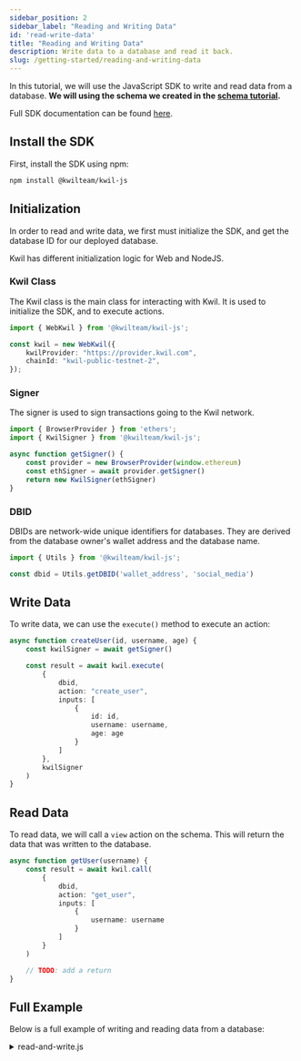 ```yaml
---
sidebar_position: 2
sidebar_label: "Reading and Writing Data"
id: 'read-write-data'
title: "Reading and Writing Data"
description: Write data to a database and read it back.
slug: /getting-started/reading-and-writing-data
---
```


In this tutorial, we will use the JavaScript SDK to write and read data from a database.
**We will using the schema we created in the [schema tutorial](./creating-a-database).**

Full SDK documentation can be found [here](../sdks/js-ts/overview).

## Install the SDK

First, install the SDK using npm:

```bash
npm install @kwilteam/kwil-js
```

## Initialization

In order to read and write data, we first must initialize the SDK, and get the database ID for our deployed database.

Kwil has different initialization logic for Web and NodeJS.

### Kwil Class

The Kwil class is the main class for interacting with Kwil. It is used to initialize the SDK, and to execute actions.

```typescript
import { WebKwil } from '@kwilteam/kwil-js';

const kwil = new WebKwil({
    kwilProvider: "https://provider.kwil.com",
    chainId: "kwil-public-testnet-2",
});
```

### Signer

The signer is used to sign transactions going to the Kwil network.

```typescript
import { BrowserProvider } from 'ethers';
import { KwilSigner } from '@kwilteam/kwil-js';

async function getSigner() {
    const provider = new BrowserProvider(window.ethereum)
    const ethSigner = await provider.getSigner()
    return new KwilSigner(ethSigner)
}
```

### DBID

DBIDs are network-wide unique identifiers for databases.  They are derived from the database owner's wallet address and the database name.

```typescript
import { Utils } from '@kwilteam/kwil-js';

const dbid = Utils.getDBID('wallet_address', 'social_media')
```

## Write Data

To write data, we can use the `execute()` method to execute an action:

```typescript
async function createUser(id, username, age) {
    const kwilSigner = await getSigner()

    const result = await kwil.execute(
        {
            dbid,
            action: "create_user",
            inputs: [
                {
                    id: id,
                    username: username,
                    age: age
                }
            ]
        },
        kwilSigner
    )
}
```

## Read Data

To read data, we will call a `view` action on the schema.  This will return the data that was written to the database.

```typescript
async function getUser(username) {
    const result = await kwil.call(
        {
            dbid,
            action: "get_user",
            inputs: [
                {
                    username: username
                }
            ]
        }
    )

    // TODO: add a return
}
```

## Full Example

Below is a full example of writing and reading data from a database:

<details>
  <summary> read-and-write.js </summary>

```typescript showLineNumbers
import { BrowserProvider } from 'ethers';
import { WebKwil, KwilSigner, Utils } from '@kwilteam/kwil-js';

const kwil = new WebKwil({
    kwilProvider: "https://provider.kwil.com",
    chainId: "kwil-public-testnet-2",
});

const dbid = Utils.getDBID('wallet_address', 'social_media')

async function getSigner() {
    const provider = new BrowserProvider(window.ethereum)
    const ethSigner = await provider.getSigner()
    return new KwilSigner(ethSigner)
}

async function createUser(id, username, age) {
    const kwilSigner = await getSigner()

    const result = await kwil.execute(
        {
            dbid,
            action: "create_user",
            inputs: [
                {
                    id: id,
                    username: username,
                    age: age
                }
            ]
        },
        kwilSigner
    )
}

async function getUser(username) {
    const result = await kwil.call(
        {
            dbid,
            action: "get_user",
            inputs: [
                {
                    username: username
                }
            ]
        }
    )
}
```

</details>